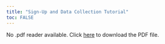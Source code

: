 ```yaml
---
title: "Sign-Up and Data Collection Tutorial"
toc: FALSE
---
```


<object data="assets/docket_signup_tutorial.pdf" type="application/pdf" width="100%" height="800px">
 <p>No .pdf reader available. Click <a href="assets/docket_signup_tutorial.pdf">here</a> to
  download the PDF file.</p>
</object>